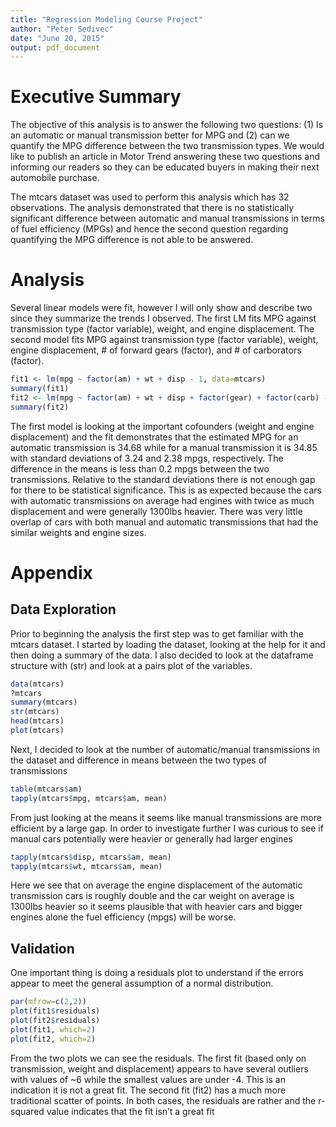 ```yaml
---
title: "Regression Modeling Course Project"
author: "Peter Sedivec"
date: "June 20, 2015"
output: pdf_document
---
```


# Executive Summary
The objective of this analysis is to answer the following two questions: (1) Is an automatic or manual transmission better for MPG and (2) can we quantify the MPG difference between the two transmission types. We would like to publish an article in Motor Trend answering these two questions and informing our readers so they can be educated buyers in making their next automobile purchase. 

The mtcars dataset was used to perform this analysis which has 32 observations. The analysis demonstrated that there is no statistically significant difference between automatic and manual transmissions in terms of fuel efficiency (MPGs) and hence the second question regarding quantifying the MPG difference is not able to be answered. 

# Analysis
Several linear models were fit, however I will only show and describe two since they summarize the trends I observed.  The first LM fits MPG against transmission type (factor variable), weight, and engine displacement. The second model fits MPG against transmission type (factor variable), weight, engine displacement, # of forward gears (factor), and # of carborators (factor).
```r
fit1 <- lm(mpg ~ factor(am) + wt + disp - 1, data=mtcars)
summary(fit1)
fit2 <- lm(mpg ~ factor(am) + wt + disp + factor(gear) + factor(carb) -1, data=mtcars)
summary(fit2)
```
The first model is looking at the important cofounders (weight and engine displacement) and the fit demonstrates that the estimated MPG for an automatic transmission is 34.68 while for a manual transmission it is 34.85 with standard deviations of 3.24 and 2.38 mpgs, respectively.  The difference in the means is less than 0.2 mpgs between the two transmissions.  Relative to the standard deviations there is not enough gap for there to be statistical significance. This is as expected because the cars with automatic transmissions on average had engines with twice as much displacement and were generally 1300lbs heavier. There was very little overlap of cars with both manual and automatic transmissions that had the similar weights and engine sizes.  

# Appendix 

## Data Exploration
Prior to beginning the analysis the first step was to get familiar with the mtcars dataset.  I started by loading the dataset, looking at the help for it and then doing a summary of the data.  I also decided to look at the dataframe structure with (str) and look at a pairs plot of the variables.  
```r
data(mtcars)
?mtcars
summary(mtcars)
str(mtcars)
head(mtcars)
plot(mtcars)
```
Next, I decided to look at the number of automatic/manual transmissions in the dataset and difference in means between the two types of transmissions
```r
table(mtcars$am)
tapply(mtcars$mpg, mtcars$am, mean)
```
From just looking at the means it seems like manual transmissions are more efficient by a large gap.  In order to investigate further I was curious to see if manual cars potentially were heavier or generally had larger engines
```r
tapply(mtcars$disp, mtcars$am, mean)
tapply(mtcars$wt, mtcars$am, mean)
```
Here we see that on average the engine displacement of the automatic transmission cars is roughly double and the car weight on average is 1300lbs heavier so it seems plausible that with heavier cars and bigger engines alone the fuel efficiency (mpgs) will be worse.

## Validation
One important thing is doing a residuals plot to understand if the errors appear to meet the general assumption of a normal distribution. 
```r
par(mfrow=c(2,2))
plot(fit1$residuals)
plot(fit2$residuals)
plot(fit1, which=2)
plot(fit2, which=2)
```
From the two plots we can see the residuals. The first fit (based only on transmission, weight and displacement) appears to have several outliers with values of ~6 while the smallest values are under -4.  This is an indication it is not a great fit. The second fit (fit2) has a much more traditional scatter of points. In both cases, the residuals are rather and the r-squared value indicates that the fit isn't a great fit 